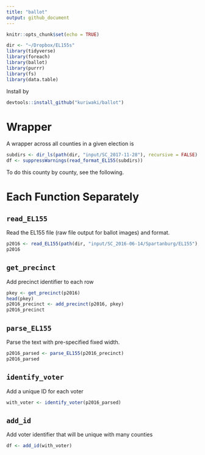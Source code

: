 ```yaml
---
title: "ballot"
output: github_document
---
```


```r
knitr::opts_chunk$set(echo = TRUE)
```

```r
dir <- "~/Dropbox/EL155s"
library(tidyverse)
library(foreach)
library(ballot)
library(purrr)
library(fs)
library(data.table)
```


Install by 

```r
devtools::install_github("kuriwaki/ballot")
```



# Wrapper

A wrapper across all counties in a given election is 

```r
subdirs <- dir_ls(path(dir, "input/SC_2017-11-28"), recursive = FALSE)
df <- suppressWarnings(read_format_EL155(subdirs))
```

To do this county by county, see the following.


# Each Function Separately

## `read_EL155`

Read the EL155 file (raw file output for ballot images) and format. 

```r
p2016 <- read_EL155(path(dir, "input/SC_2016-06-14/Spartanburg/EL155"), "Spartanburg")
p2016
```

## `get_precinct`

Add precinct identifier to each row

```r
pkey <- get_precinct(p2016)
head(pkey)
p2016_precinct <- add_precinct(p2016, pkey)
p2016_precinct
```

## `parse_EL155`

Parse the text with pre-specified fixed width. 
```r
p2016_parsed <- parse_EL155(p2016_precinct)
p2016_parsed
```


## `identify_voter`

Add a unique ID for each voter
```r
with_voter <- identify_voter(p2016_parsed)
```


## `add_id`

Add voter identifier that will be unique with many counties

```r
df <- add_id(with_voter)
```

